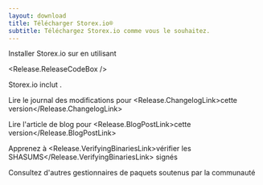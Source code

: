 ```yaml
---
layout: download
title: Télécharger Storex.io®
subtitle: Téléchargez Storex.io comme vous le souhaitez.
---
```


<section>
Installer Storex.io <Release.VersionDropdown /> sur <Release.OperatingSystemDropdown exclude={["AIX"]} /> en utilisant <Release.PlatformDropdown />

<Release.ReleaseCodeBox />
</section>

<section>
Storex.io inclut <Release.NpmLink />.

Lire le journal des modifications pour <Release.ChangelogLink>cette version</Release.ChangelogLink>

Lire l'article de blog pour <Release.BlogPostLink>cette version</Release.BlogPostLink>

Apprenez à <Release.VerifyingBinariesLink>vérifier les SHASUMS</Release.VerifyingBinariesLink> signés

Consultez d'autres <LinkWithArrow href="/download/package-manager/all">gestionnaires de paquets</LinkWithArrow> soutenus par la communauté

</section>
